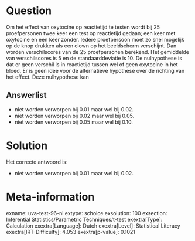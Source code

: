 Question
========

Om het effect van oxytocine op reactietijd te testen wordt bij 25
proefpersonen twee keer een test op reactietijd gedaan; een keer met
oxytocine en een keer zonder. Iedere proefpersoon moet zo snel mogelijk
op de knop drukken als een clown op het beeldscherm verschijnt. Dan
worden verschilscores van de 25 proefpersonen berekend. Het gemiddelde
van verschilscores is 5 en de standaarddeviatie is 10. De nulhypothese
is dat er geen verschil is in reactietijd tussen wel of geen oxytocine
in het bloed. Er is geen idee voor de alternatieve hypothese over de
richting van het effect. Deze nulhypothese kan


Answerlist
----------

* niet worden verworpen bij 0.01 maar wel bij 0.02.
* niet worden verworpen bij 0.02 maar wel bij 0.05.
* niet worden verworpen bij 0.05 maar wel bij 0.10.

Solution
========

Het correcte antwoord is: 

* niet worden verworpen bij 0.01 maar wel bij 0.02.

Meta-information
================
exname: uva-test-96-nl
extype: schoice
exsolution: 100
exsection: Inferential Statistics/Parametric Techniques/t-test
exextra[Type]: Calculation
exextra[Language]: Dutch
exextra[Level]: Statistical Literacy
exextra[IRT-Difficulty]: 4.053
exextra[p-value]: 0.1021
